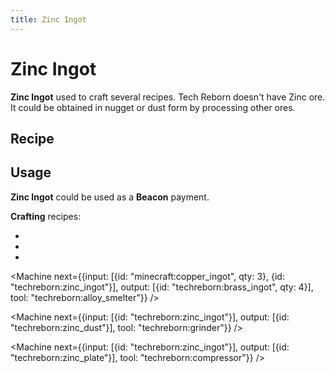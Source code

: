 ```yaml
---
title: Zinc Ingot
---
```


<ItemImage file="zinc_ingot" alt="Ingots" size="200" />

# Zinc Ingot

**Zinc Ingot** used to craft several recipes. Tech Reborn doesn't have Zinc ore. It could be obtained in nugget or dust form by processing other ores.

## Recipe

<CraftingTable recipe="input techreborn:zinc_nugget techreborn:zinc_nugget techreborn:zinc_nugget input techreborn:zinc_nugget techreborn:zinc_nugget techreborn:zinc_nugget input techreborn:zinc_nugget techreborn:zinc_nugget techreborn:zinc_nugget output techreborn:zinc_ingot"/>
<CraftingTable recipe="input air air air input air techreborn:zinc_storage_block air input air air air output techreborn:zinc_ingot,9"/>

<Machine recipe="input techreborn:zinc_dust output techreborn:zinc_ingot tool techreborn:iron_furnace" />

## Usage

**Zinc Ingot** could be used as a **Beacon** payment.

**Crafting** recipes:

- <McItem slug="techreborn:zinc_storage_block"/>
- <McItem slug="techreborn:zinc_nugget"/>
- <McItem slug="techreborn:mixed_metal_ingot"/>

<Machine next={{input: [{id: "minecraft:copper_ingot", qty: 3}, {id: "techreborn:zinc_ingot"}], output: [{id: "techreborn:brass_ingot", qty: 4}], tool: "techreborn:alloy_smelter"}} />

<Machine next={{input: [{id: "techreborn:zinc_ingot"}], output: [{id: "techreborn:zinc_dust"}], tool: "techreborn:grinder"}} />

<Machine next={{input: [{id: "techreborn:zinc_ingot"}], output: [{id: "techreborn:zinc_plate"}], tool: "techreborn:compressor"}} />
